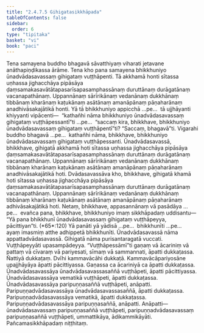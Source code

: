 ```yaml
---
title: "2.4.7.5 Gihigatasikkhāpada"
tableOfContents: false
sidebar:
  order: 6
type: "tipitaka"
basket: "vi"
book: "paci"
---
```



<DynamicBreadcrumb />

<Division number="1090" book="paci">

<Paragraph number="3230" book="paci">
Tena samayena buddho bhagavā sāvatthiyaṃ viharati jetavane anāthapiṇḍikassa ārāme. Tena kho pana samayena bhikkhuniyo ūnadvādasavassaṃ gihigataṃ vuṭṭhāpenti. Tā akkhamā honti sītassa uṇhassa jighacchāya pipāsāya ḍaṃsamakasavātātapasarīsapasamphassānaṃ duruttānaṃ durāgatānaṃ vacanapathānaṃ. Uppannānaṃ sārīrikānaṃ vedanānaṃ dukkhānaṃ tibbānaṃ kharānaṃ kaṭukānaṃ asātānaṃ amanāpānaṃ pāṇaharānaṃ anadhivāsakajātikā honti.
</Paragraph>

<Paragraph number="3231" book="paci">
Yā tā bhikkhuniyo appicchā …pe…  tā ujjhāyanti khiyyanti vipācenti—  “kathañhi nāma bhikkhuniyo ūnadvādasavassaṃ gihigataṃ vuṭṭhāpessantī”ti …pe…  “saccaṃ kira, bhikkhave, bhikkhuniyo ūnadvādasavassaṃ gihigataṃ vuṭṭhāpentī”ti? “Saccaṃ, bhagavā”ti. Vigarahi buddho bhagavā …pe…  kathañhi nāma, bhikkhave, bhikkhuniyo ūnadvādasavassaṃ gihigataṃ vuṭṭhāpessanti. Ūnadvādasavassā, bhikkhave, gihigatā akkhamā hoti sītassa uṇhassa jighacchāya pipāsāya ḍaṃsamakasavātātapasarīsapasamphassānaṃ duruttānaṃ durāgatānaṃ vacanapathānaṃ. Uppannānaṃ sārīrikānaṃ vedanānaṃ dukkhānaṃ tibbānaṃ kharānaṃ kaṭukānaṃ asātānaṃ amanāpānaṃ pāṇaharānaṃ anadhivāsakajātikā hoti. Dvādasavassāva kho, bhikkhave, gihigatā khamā hoti sītassa uṇhassa jighacchāya pipāsāya ḍaṃsamakasavātātapasarīsapasamphassānaṃ duruttānaṃ durāgatānaṃ vacanapathānaṃ. Uppannānaṃ sārīrikānaṃ vedanānaṃ dukkhānaṃ tibbānaṃ kharānaṃ kaṭukānaṃ asātānaṃ amanāpānaṃ pāṇaharānaṃ adhivāsakajātikā hoti. Netaṃ, bhikkhave, appasannānaṃ vā pasādāya …pe…  evañca pana, bhikkhave, bhikkhuniyo imaṃ sikkhāpadaṃ uddisantu—
</Paragraph>

</Division>
<Division number="1091" book="paci">

<Paragraph number="3232" book="paci">
<Emphasis>“Yā pana bhikkhunī ūnadvādasavassaṃ gihigataṃ vuṭṭhāpeyya, pācittiyan”</Emphasis>ti. (*65*:<Emphasis>120</Emphasis>)
</Paragraph>

</Division>
<Division number="1092" book="paci">

<Paragraph number="3233" book="paci">
<Emphasis>Yā panā</Emphasis>ti yā yādisā …pe…  <Emphasis>bhikkhunī</Emphasis>ti …pe…  ayaṃ imasmiṃ atthe adhippetā bhikkhunīti.
</Paragraph>

<Paragraph number="3234" book="paci">
<Emphasis>Ūnadvādasavassā</Emphasis> nāma appattadvādasavassā. <Emphasis>Gihigatā</Emphasis> nāma purisantaragatā vuccati. <Emphasis>Vuṭṭhāpeyyā</Emphasis>ti upasampādeyya.
</Paragraph>

<Paragraph number="3235" book="paci">
“Vuṭṭhāpessāmī”ti gaṇaṃ vā ācariniṃ vā pattaṃ vā cīvaraṃ vā pariyesati, sīmaṃ vā sammannati, āpatti dukkaṭassa. Ñattiyā dukkaṭaṃ. Dvīhi kammavācāhi dukkaṭā. Kammavācāpariyosāne upajjhāyāya āpatti pācittiyassa. Gaṇassa ca ācariniyā ca āpatti dukkaṭassa.
</Paragraph>

</Division>
<Division number="1093" book="paci">

<Paragraph number="3236" book="paci">
Ūnadvādasavassāya ūnadvādasavassasaññā vuṭṭhāpeti, āpatti pācittiyassa. Ūnadvādasavassāya vematikā vuṭṭhāpeti, āpatti dukkaṭassa. Ūnadvādasavassāya paripuṇṇasaññā vuṭṭhāpeti, anāpatti.
</Paragraph>

<Paragraph number="3237" book="paci">
Paripuṇṇadvādasavassāya ūnadvādasavassasaññā, āpatti dukkaṭassa. Paripuṇṇadvādasavassāya vematikā, āpatti dukkaṭassa. Paripuṇṇadvādasavassāya paripuṇṇasaññā, anāpatti.
</Paragraph>

</Division>
<Division number="1094" book="paci">

<Paragraph number="3238" book="paci">
Anāpatti—  ūnadvādasavassaṃ paripuṇṇasaññā vuṭṭhāpeti, paripuṇṇadvādasavassaṃ paripuṇṇasaññā vuṭṭhāpeti, ummattikāya, ādikammikāyāti.

</Paragraph>
</Division>

<Paragraph number="3239" type="center" book="paci">
Pañcamasikkhāpadaṃ niṭṭhitaṃ.
</Paragraph>
